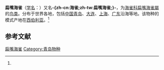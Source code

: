 {{speciesbox
| name = 扁嘴海雀
| status = LC 
| status_system = IUCN3.1
|  status_ref = <ref name=iucn>{{IUCN2010|version=2010.3| assessors =  [[BirdLife_International|BirdLife International]] | year = 2009 | id = 144290 | title =  Synthliboramphus antiquus |downloaded = 2010-9-30}}</ref>
| image = Ancient Murrelet.png
| image_width = 250px
| genus = Synthliboramphus
| species = antiquus
| authority = (Gmelin 1789)<ref name='id2015'>{{cite web| url =http://www.bioinfo.cn/db05/BjdwSpecies.php?action=view&id=2015| title =扁嘴海雀| work =《中国动物物种编目数据库》| publisher =中国科学院微生物研究所| author =中国科学院动物研究所| accessdate =2009-04-04| deadurl =yes| archiveurl =https://web.archive.org/web/20160305041709/http://www.bioinfo.cn/db05/BjdwSpecies.php?action=view&id=2015| archivedate =2016-03-05}}</ref>
| subdivision_ranks = Subspecies
| subdivision = * ''S. a. antiquus''
* ''S. a. microrhynchos''
}}

'''扁嘴海雀'''（[[学名|学名]]：{{lang|la|''Synthliboramphus antiquus''}}）又名'''-{zh-cn:海雀;zh-tw:扁嘴海雀;}-'''，为[[海雀科|海雀科]][[扁嘴海雀屬|扁嘴海雀屬]]的[[鸟类|鸟类]]。分布于世界各地，包括[[中国|中国]][[青岛|青岛]]、[[大连|大连]]、[[上海|上海]]、[[广东|广东]]沿海等地。该物种的模式产地在[[西伯利亚|西伯利亚]]。<ref name='id2015'/>

== 参考文献 ==
{{reflist}}

{{Authority control}}
{{Taxonbar|from=Q1260205}}

[[Category:扁嘴海雀属|扁嘴海雀]]
[[Category:青岛物种|Category:青岛物种]]


{{雀形目小作品}}